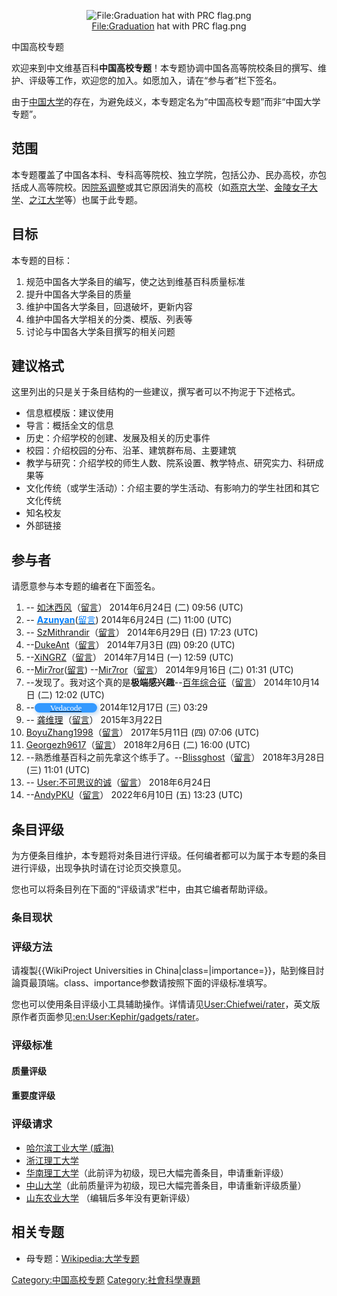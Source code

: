 {{维基专题状态
|1=semi-active
|parent=中国
}}
<div style="text-align: center;">[[File:Graduation_hat_with_PRC_flag.png|File:Graduation hat with PRC flag.png]]</div>
<p style="margin: 0 0 0; font-size: 250%; font-weight: bold; line-height: 1.5;" align="center">中国高校专题</p></div>
欢迎来到中文维基百科'''中国高校专题'''！本专题协调中国各高等院校条目的撰写、维护、评级等工作，欢迎您的加入。如愿加入，请在“参与者”栏下签名。

由于[[中国大学|中国大学]]的存在，为避免歧义，本专题定名为“中国高校专题”而非“中国大学专题”。

== 范围 ==
本专题覆盖了中国各本科、专科高等院校、独立学院，包括公办、民办高校，亦包括成人高等院校。因[[院系调整|院系调整]]或其它原因消失的高校（如[[燕京大学|燕京大学]]、[[金陵女子大学|金陵女子大学]]、[[之江大学|之江大学]]等）也属于此专题。

== 目标 ==
本专题的目标：
# 规范中国各大学条目的编写，使之达到维基百科质量标准
# 提升中国各大学条目的质量
# 维护中国各大学条目，回退破坏，更新内容
# 维护中国各大学相关的分类、模版、列表等
# 讨论与中国各大学条目撰写的相关问题

== 建议格式 ==
这里列出的只是关于条目结构的一些建议，撰写者可以不拘泥于下述格式。
* 信息框模版：建议使用{{tl|Infobox university}}
* 导言：概括全文的信息
* 历史：介绍学校的创建、发展及相关的历史事件
* 校园：介绍校园的分布、沿革、建筑群布局、主要建筑
* 教学与研究：介绍学校的师生人数、院系设置、教学特点、研究实力、科研成果等
* 文化传统（或学生活动）：介绍主要的学生活动、有影响力的学生社团和其它文化传统
* 知名校友
* 外部链接

== 参与者 ==
请愿意参与本专题的编者在下面签名。
#-- [[User:如沐西风|如沐西风]]（[[User_talk:如沐西风|留言]]） 2014年6月24日 (二) 09:56 (UTC)
#-- [[User:Yxyang93|<span style="color: #007FFF;">'''Azunyan'''</span>]]([[User_talk:Yxyang93|<span style="color: #007FFF;">留言</span>]]) 2014年6月24日 (二) 11:00 (UTC)
#-- [[User:SzMithrandir|SzMithrandir]]（[[User_talk:SzMithrandir|留言]]） 2014年6月29日 (日) 17:23 (UTC)
#--[[User:DukeAnt|DukeAnt]]（[[User_talk:DukeAnt|留言]]） 2014年7月3日 (四) 09:20 (UTC)
#--[[User:Chenxingyu|XiNGRZ]]（[[User_talk:Chenxingyu|留言]]） 2014年7月14日 (一) 12:59 (UTC)
#--[[User:Mir7ror|Mir7ror]]([[User:Mir7ror|留言]]) --[[User:Mir7ror|Mir7ror]]（[[User_talk:Mir7ror|留言]]） 2014年9月16日 (二) 01:31 (UTC)
#--发现了。我对这个真的是'''极端感兴趣'''--[[User:Hwangjinghai|百年综合征]]（[[User_talk:Hwangjinghai|留言]]） 2014年10月14日 (二) 12:02 (UTC)
#--[[User_talk:Vedacode|<span style="-webkit-box-shadow:2px 2px 7px #ace;box-shadow:2px 2px 7px #ace;font-family:Centaur;font-size:small;border-radius:50px;background:#39f;padding:0 25px;color:#fff" title="Reply">Vedacode</span>]] 2014年12月17日 (三) 03:29 
#-- [[User:龚维理|龚维理]]（[[User_talk:龚维理|留言]]） 2015年3月22日
#[[User:BoyuZhang1998|BoyuZhang1998]]（[[User_talk:BoyuZhang1998|留言]]） 2017年5月11日 (四) 07:06 (UTC)
#[[User:Georgezh9617|Georgezh9617]]（[[User_talk:Georgezh9617|留言]]） 2018年2月6日 (二) 16:00 (UTC)
#--熟悉维基百科之前先拿这个练手了。--[[User:Blissghost|Blissghost]]（[[User_talk:Blissghost|留言]]） 2018年3月28日 (三) 11:01 (UTC)
#-- [[User:不可思议的诚|User:不可思议的诚]]（[[User_talk:不可思议的诚|留言]]） 2018年6月24日
#--[[User:AndyPKU|AndyPKU]]（[[User_talk:AndyPKU|留言]]） 2022年6月10日 (五) 13:23 (UTC)

== 条目评级 ==
{{see|Wikipedia:专题委员会/评级问答}}
为方便条目维护，本专题将对条目进行评级。任何编者都可以为属于本专题的条目进行评级，出现争执时请在讨论页交换意见。

您也可以将条目列在下面的“评级请求”栏中，由其它编者帮助评级。
=== 条目现状 ===
{{Articles by Importance| topic=中国高校}}
{{Articles by Quality|topic=中国高校}}
=== 评级方法 ===
请複製<nowiki>{{WikiProject Universities in China|class=|importance=}}</nowiki>，貼到條目討論頁最頂端。class、importance参数请按照下面的评级标准填写。

您也可以使用条目评级小工具辅助操作。详情请见[[User:Chiefwei/rater|User:Chiefwei/rater]]，英文版原作者页面参见[[:en:User:Kephir/gadgets/rater|:en:User:Kephir/gadgets/rater]]。

=== 评级标准 ===
==== 质量评级 ====
{{Grading scheme
|topic          = 中国高校
}}
==== 重要度评级 ====
{{Importance scheme
|topic          = 中国高校
|Top_text       = 国际知名的中国高校、进入[[211工程|211工程]]和[[985工程|985工程]]的高校
|Top_example    = [[清华大学|清华大学]]、[[同济大学|同济大学]]
|High_text      = 中国国内知名的高校、省部共建大学、入选中西部高校基础能力建设工程的大学
|High_example   = [[青岛大学|青岛大学]]、[[河南大学|河南大学]]
|Mid_text       = 仅在所在的省（自治区、直辖市）内具有知名度的高校
|Mid_example    = [[长治医学院|长治医学院]]、[[金陵科技学院|金陵科技学院]]
|Low_text       = 专科高校、独立学院、成人高校
|Low_example    = [[南京师范大学中北学院|南京师范大学中北学院]]、[[太原电力高等专科学校|太原电力高等专科学校]]
}}

=== 评级请求 ===
* [[哈尔滨工业大学_(威海)|哈尔滨工业大学 (威海)]]
* [[浙江理工大学|浙江理工大学]]
* [[华南理工大学|华南理工大学]]（此前评为初级，现已大幅完善条目，申请重新评级）
* [[中山大学|中山大学]]（此前质量评为初级，现已大幅完善条目，申请重新评级质量）
* [[山东农业大学|山东农业大学]] （编辑后多年没有更新评级）

== 相关专题 ==
* 母专题：[[Wikipedia:大学专题|Wikipedia:大学专题]]

[[Category:中国高校专题|Category:中国高校专题]]
[[Category:社會科學專題|Category:社會科學專題]]